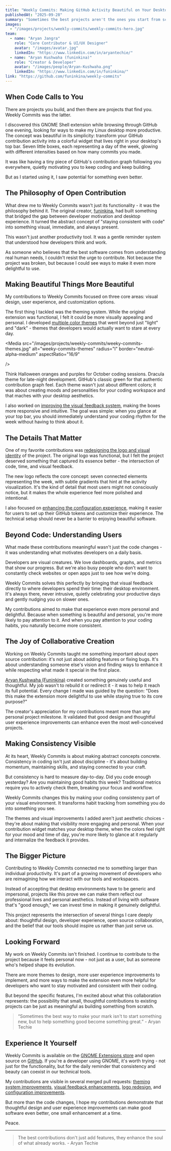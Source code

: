 ```yaml
---
title: "Weekly Commits: Making GitHub Activity Beautiful on Your Desktop"
publishedAt: "2025-09-28"
summary: "Sometimes the best projects aren't the ones you start from scratch, but the ones that speak to you so deeply that you can't help but make them better."
images:
  - "/images/projects/weekly-commits/weekly-commits-hero.jpg"
team:
  - name: "Aryan Jangra"
    role: "Core Contributor & UI/UX Designer"
    avatar: "/images/avatar.jpg"
    linkedIn: "https://www.linkedin.com/in/aryantechie/"
  - name: "Aryan Kushwaha (funinkina)"
    role: "Creator & Developer"
    avatar: "/images/people/Aryan-Kushwaha.png"
    linkedIn: "https://www.linkedin.com/in/funinkina/"
link: "https://github.com/funinkina/weekly-commits"
---
```


## When Code Calls to You

There are projects you build, and then there are projects that find you. Weekly Commits was the latter.

I discovered this GNOME Shell extension while browsing through GitHub one evening, looking for ways to make my Linux desktop more productive. The concept was beautiful in its simplicity: transform your GitHub contribution activity into a colorful widget that lives right in your desktop's top bar. Seven little boxes, each representing a day of the week, glowing with different intensities based on how many commits you made.

It was like having a tiny piece of GitHub's contribution graph following you everywhere, quietly motivating you to keep coding and keep building.

But as I started using it, I saw potential for something even better.

## The Philosophy of Open Contribution

What drew me to Weekly Commits wasn't just its functionality - it was the philosophy behind it. The original creator, [funinkina](https://github.com/funinkina), had built something that bridged the gap between developer motivation and desktop experience. It turned the abstract concept of "staying consistent with code" into something visual, immediate, and always present.

This wasn't just another productivity tool. It was a gentle reminder system that understood how developers think and work.

As someone who believes that the best software comes from understanding real human needs, I couldn't resist the urge to contribute. Not because the project was broken, but because I could see ways to make it even more delightful to use.

## Making Beautiful Things More Beautiful

My contributions to Weekly Commits focused on three core areas: visual design, user experience, and customization options.

The first thing I tackled was the theming system. While the original extension was functional, I felt it could be more visually appealing and personal. I developed [multiple color themes](https://github.com/funinkina/weekly-commits/pull/4) that went beyond just "light" and "dark" - themes that developers would actually want to stare at every day.

<Media
  src="/images/projects/weekly-commits/weeky-commits-themes.jpg"
  alt="weeky-commits-themes"
  radius="l"
  border="neutral-alpha-medium"
  aspectRatio="16/9"

/>

Think Halloween oranges and purples for October coding sessions. Dracula theme for late-night development. GitHub's classic green for that authentic contribution graph feel. Each theme wasn't just about different colors; it was about creating moods and personalities for your coding workspace and that maches with your desktop aesthetics.

I also worked on [improving the visual feedback system](https://github.com/funinkina/weekly-commits/pull/5), making the boxes more responsive and intuitive. The goal was simple: when you glance at your top bar, you should immediately understand your coding rhythm for the week without having to think about it.

## The Details That Matter

One of my favorite contributions was [redesigning the logo and visual identity](https://github.com/funinkina/weekly-commits/pull/8) of the project. The original logo was functional, but I felt the project deserved something that captured its essence better - the intersection of code, time, and visual feedback.

<Media
  alt="weeky-commits-logo-design"
  aspectRatio="16/9"
  radius="l"
  src="/images/projects/weekly-commits/weeky-commits-logo-design.jpg"
/>

The new logo reflects the core concept: seven connected elements representing the week, with subtle gradients that hint at the activity visualization. It's the kind of detail that most users might not consciously notice, but it makes the whole experience feel more polished and intentional.

I also focused on [enhancing the configuration experience](https://github.com/funinkina/weekly-commits/pull/7), making it easier for users to set up their GitHub tokens and customize their experience. The technical setup should never be a barrier to enjoying beautiful software.

## Beyond Code: Understanding Users

What made these contributions meaningful wasn't just the code changes - it was understanding what motivates developers on a daily basis.

Developers are visual creatures. We love dashboards, graphs, and metrics that show our progress. But we're also busy people who don't want to constantly check websites or open apps just to see how we're doing.

Weekly Commits solves this perfectly by bringing that visual feedback directly to where developers spend their time: their desktop environment. It's always there, never intrusive, quietly celebrating your productive days and gently nudging you on slower ones.

My contributions aimed to make that experience even more personal and delightful. Because when something is beautiful and personal, you're more likely to pay attention to it. And when you pay attention to your coding habits, you naturally become more consistent.

## The Joy of Collaborative Creation

Working on Weekly Commits taught me something important about open source contribution: it's not just about adding features or fixing bugs. It's about understanding someone else's vision and finding ways to enhance it while respecting what made it special in the first place.

 [Aryan Kushwaha (Funinkina)](https://github.com/funinkina) created something genuinely useful and thoughtful. My job wasn't to rebuild it or redirect it - it was to help it reach its full potential. Every change I made was guided by the question: "Does this make the extension more delightful to use while staying true to its core purpose?"

The creator's appreciation for my contributions meant more than any personal project milestone. It validated that good design and thoughtful user experience improvements can enhance even the most well-conceived projects.

## Making Consistency Visible

At its heart, Weekly Commits is about making abstract concepts concrete. Consistency in coding isn't just about discipline - it's about building momentum, maintaining skills, and staying connected to your craft.

But consistency is hard to measure day-to-day. Did you code enough yesterday? Are you maintaining good habits this week? Traditional metrics require you to actively check them, breaking your focus and workflow.

Weekly Commits changes this by making your coding consistency part of your visual environment. It transforms habit tracking from something you do into something you see.

The themes and visual improvements I added aren't just aesthetic choices - they're about making that visibility more engaging and personal. When your contribution widget matches your desktop theme, when the colors feel right for your mood and time of day, you're more likely to glance at it regularly and internalize the feedback it provides.

## The Bigger Picture

Contributing to Weekly Commits connected me to something larger than individual productivity. It's part of a growing movement of developers who are reimagining how we interact with our tools and workspaces.

Instead of accepting that desktop environments have to be generic and impersonal, projects like this prove we can make them reflect our professional lives and personal aesthetics. Instead of living with software that's "good enough," we can invest time in making it genuinely delightful.

This project represents the intersection of several things I care deeply about: thoughtful design, developer experience, open source collaboration, and the belief that our tools should inspire us rather than just serve us.

## Looking Forward

My work on Weekly Commits isn't finished. I continue to contribute to the project because it feels personal now - not just as a user, but as someone who's helped shape its evolution.

There are more themes to design, more user experience improvements to implement, and more ways to make the extension even more helpful for developers who want to stay motivated and consistent with their coding.

But beyond the specific features, I'm excited about what this collaboration represents: the possibility that small, thoughtful contributions to existing projects can be just as meaningful as building something from scratch.

<BlockQuote
  author={{
    name: "Aryan Techie",
  }}
  link={{
    href: "https://aryantechie.com/work/weekly-commits",
    label: "aryantechie.com"
  }}>
  “Sometimes the best way to make your mark isn't to start something new, but to help something good become something great.” - Aryan Techie
</BlockQuote>

## Experience It Yourself

Weekly Commits is available on the [GNOME Extensions store](https://extensions.gnome.org/extension/8146/weekly-commits/) and open source on [GitHub](https://github.com/funinkina/weekly-commits). If you're a developer using GNOME, it's worth trying - not just for the functionality, but for the daily reminder that consistency and beauty can coexist in our technical tools.

My contributions are visible in several merged pull requests: [theming system improvements](https://github.com/funinkina/weekly-commits/pull/4), [visual feedback enhancements](https://github.com/funinkina/weekly-commits/pull/5), [logo redesign](https://github.com/funinkina/weekly-commits), and [configuration improvements](https://github.com/funinkina/weekly-commits/pull/7).

But more than the code changes, I hope my contributions demonstrate that thoughtful design and user experience improvements can make good software even better, one small enhancement at a time.

Peace.

<hr style={{border: "none", borderTop: "1px solid #bbb", opacity: 0.4, margin: "2em 0"}} />

<BlockQuote
  author={{
    name: "Aryan Techie",
  }}
>
  The best contributions don't just add features, they enhance the soul of what already works. - Aryan Techie
</BlockQuote>
